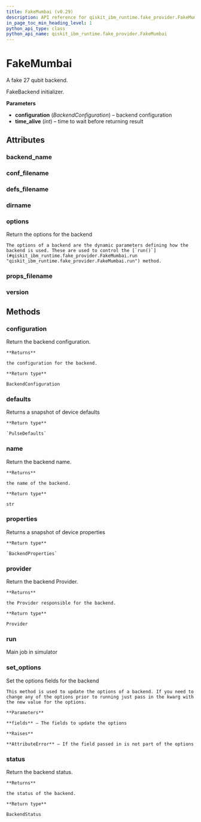 ```yaml
---
title: FakeMumbai (v0.29)
description: API reference for qiskit_ibm_runtime.fake_provider.FakeMumbai in qiskit-ibm-runtime v0.29
in_page_toc_min_heading_level: 1
python_api_type: class
python_api_name: qiskit_ibm_runtime.fake_provider.FakeMumbai
---
```


# FakeMumbai

<Class id="qiskit_ibm_runtime.fake_provider.FakeMumbai" isDedicatedPage={true} github="https://github.com/Qiskit/qiskit-ibm-runtime/tree/stable/0.29/qiskit_ibm_runtime/fake_provider/backends/mumbai/fake_mumbai.py#L31-L38" signature="FakeMumbai" modifiers="class">
  A fake 27 qubit backend.

  FakeBackend initializer.

  **Parameters**

  *   **configuration** (*BackendConfiguration*) – backend configuration
  *   **time\_alive** (*int*) – time to wait before returning result

  ## Attributes

  ### backend\_name

  <Attribute id="qiskit_ibm_runtime.fake_provider.FakeMumbai.backend_name" attributeValue="'fake_mumbai'" />

  ### conf\_filename

  <Attribute id="qiskit_ibm_runtime.fake_provider.FakeMumbai.conf_filename" attributeValue="'conf_mumbai.json'" />

  ### defs\_filename

  <Attribute id="qiskit_ibm_runtime.fake_provider.FakeMumbai.defs_filename" attributeValue="'defs_mumbai.json'" />

  ### dirname

  <Attribute id="qiskit_ibm_runtime.fake_provider.FakeMumbai.dirname" attributeValue="'/home/runner/work/qiskit-ibm-runtime/qiskit-ibm-runtime/qiskit_ibm_runtime/fake_provider/backends/mumbai'" />

  ### options

  <Attribute id="qiskit_ibm_runtime.fake_provider.FakeMumbai.options">
    Return the options for the backend

    The options of a backend are the dynamic parameters defining how the backend is used. These are used to control the [`run()`](#qiskit_ibm_runtime.fake_provider.FakeMumbai.run "qiskit_ibm_runtime.fake_provider.FakeMumbai.run") method.
  </Attribute>

  ### props\_filename

  <Attribute id="qiskit_ibm_runtime.fake_provider.FakeMumbai.props_filename" attributeValue="'props_mumbai.json'" />

  ### version

  <Attribute id="qiskit_ibm_runtime.fake_provider.FakeMumbai.version" attributeValue="1" />

  ## Methods

  ### configuration

  <Function id="qiskit_ibm_runtime.fake_provider.FakeMumbai.configuration" signature="configuration()">
    Return the backend configuration.

    **Returns**

    the configuration for the backend.

    **Return type**

    BackendConfiguration
  </Function>

  ### defaults

  <Function id="qiskit_ibm_runtime.fake_provider.FakeMumbai.defaults" github="https://github.com/Qiskit/qiskit-ibm-runtime/tree/stable/0.29/qiskit_ibm_runtime/fake_provider/fake_pulse_backend.py#L29-L33" signature="defaults()">
    Returns a snapshot of device defaults

    **Return type**

    `PulseDefaults`
  </Function>

  ### name

  <Function id="qiskit_ibm_runtime.fake_provider.FakeMumbai.name" signature="name()">
    Return the backend name.

    **Returns**

    the name of the backend.

    **Return type**

    str
  </Function>

  ### properties

  <Function id="qiskit_ibm_runtime.fake_provider.FakeMumbai.properties" github="https://github.com/Qiskit/qiskit-ibm-runtime/tree/stable/0.29/qiskit_ibm_runtime/fake_provider/fake_qasm_backend.py#L43-L47" signature="properties()">
    Returns a snapshot of device properties

    **Return type**

    `BackendProperties`
  </Function>

  ### provider

  <Function id="qiskit_ibm_runtime.fake_provider.FakeMumbai.provider" signature="provider()">
    Return the backend Provider.

    **Returns**

    the Provider responsible for the backend.

    **Return type**

    Provider
  </Function>

  ### run

  <Function id="qiskit_ibm_runtime.fake_provider.FakeMumbai.run" github="https://github.com/Qiskit/qiskit-ibm-runtime/tree/stable/0.29/qiskit_ibm_runtime/fake_provider/fake_backend.py#L744-L775" signature="run(run_input, **kwargs)">
    Main job in simulator
  </Function>

  ### set\_options

  <Function id="qiskit_ibm_runtime.fake_provider.FakeMumbai.set_options" signature="set_options(**fields)">
    Set the options fields for the backend

    This method is used to update the options of a backend. If you need to change any of the options prior to running just pass in the kwarg with the new value for the options.

    **Parameters**

    **fields** – The fields to update the options

    **Raises**

    **AttributeError** – If the field passed in is not part of the options
  </Function>

  ### status

  <Function id="qiskit_ibm_runtime.fake_provider.FakeMumbai.status" signature="status()">
    Return the backend status.

    **Returns**

    the status of the backend.

    **Return type**

    BackendStatus
  </Function>
</Class>

